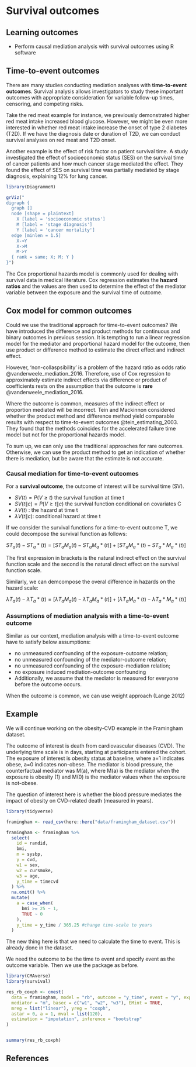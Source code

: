 # Survival outcomes

<!-- Jie (30 min) -->

::: callout-note
## Learning outcomes

-   Perform causal mediation analysis with survival outcomes using R
    software
:::

## Time-to-event outcomes

There are many studies conducting mediation analyses with
**time-to-event outcomes**. Survival analysis allows investigators to
study these important outcomes with appropriate consideration for
variable follow-up times, censoring, and competing risks.

Take the red meat example for instance, we previously demonstrated
higher red meat intake increased blood glucose. However, we might be
even more interested in whether red meat intake increase the onset of
type 2 diabetes (T2D). If we have the diagnosis date or duration of T2D,
we can conduct survival analyses on red meat and T2D onset.

Another example is the effect of risk factor on patient survival time. A
study investigated the effect of socioeconomic status (SES) on the
survival time of cancer patients and how much cancer stage mediated the
effect. They found the effect of SES on survival time was partially
mediated by stage diagnosis, explaining 12% for lung cancer.

```r

library(DiagrammeR)

grViz("
digraph {
  graph []
  node [shape = plaintext]
    X [label = 'socioeconomic status']
    M [label = 'stage diagnosis']
    Y [label = 'cancer mortality']
  edge [minlen = 1.5]
    X->Y
    X->M
    M->Y
  { rank = same; X; M; Y }
}")
```

The Cox proportional hazards model is commonly used for dealing with
survival data in medical literature. Cox regression estimates the
**hazard ratios** and the values are then used to determine the effect
of the mediator variable between the exposure and the survival time of
outcome.

## Cox model for common outcomes

Could we use the traditional approach for time-to-event outcomes? We
have introduced the difference and product methods for continuous and
binary outcomes in previous session. It is tempting to run a linear
regression model for the mediator and proportional hazard model for the
outcome, then use product or difference method to estimate the direct
effect and indirect effect.

However, 'non-collaspsibility' is a problem of the hazard ratio as odds
ratio @vanderweele_mediation_2016. Therefore, use of Cox regression to
approximately estimate indirect effects via difference or product of
coefficients rests on the assumption that the outcome is **rare**
@vanderweele_mediation_2016.

Where the outcome is common, measures of the indirect effect or
proportion mediated will be incorrect. Tein and Mackinnon considered
whether the product method and difference method yield comparable
results with respect to time-to-event outcomes @tein_estimating_2003.
They found that the methods coincides for the accelerated failure time
model but not for the proportional hazards model.

To sum up, we can only use the traditional approaches for rare outcomes.
Otherwise, we can use the product method to get an indication of whether
there is mediation, but be aware that the estimate is not accurate.

### Causal mediation for time-to-event outcomes

For a **survival outcome**, the outcome of interest will be survival
time (SV).

-   $SV (t) = P(V ≥ t)$ the survival function at time t
-   $SV (t\|c)=P(V ≥ t\|c)$ the survival function conditional on
    covariates C
-   $λV (t)$ : the hazard at time t
-   $λV (t\|c)$: conditional hazard at time t

If we consider the survival functions for a time-to-event outcome T, we
could decompose the survival function as follows:

$ST_a(t) - ST_a*(t) = [ST_aM_a(t)-ST_aM_a*(t)] + [ST_aM_a*(t)-ST_a*M_a*(t)]$

The first expression in brackets is the natural indirect effect on the
survival function scale and the second is the natural direct effect on
the survival function scale.

Similarly, we can demcompose the overal difference in hazards on the
hazard scale:

$λT_a(t) - λT_a*(t) = [λT_aM_a(t)-λT_aM_a*(t)] + [λT_aM_a*(t)-λT_a*M_a*(t)]$

### Assumptions of mediation analysis with a time-to-event outcome

Similar as our context, mediation analysis with a time-to-event outcome
have to satisfy below assumptions:

-   no unmeasured confounding of the exposure-outcome relation;
-   no unmeasured confounding of the mediator-outcome relation;
-   no unmeasured confounding of the exposure-mediation relation;
-   no exposure induced mediation-outcome confounding
-   Additionally, we assume that the mediator is measured for everyone
    before the outcome occurs.

When the outcome is common, we can use weight approach (Lange 2012)

## Example

We will continue working on the obesity-CVD example in the Framingham
dataset.

The outcome of interest is death from cardiovascular diseases (CVD). The
underlying time scale is in days, starting at participants entered the
cohort. The exposure of interest is obesity status at baseline, where
a=1 indicates obese, a=0 indicates non-obese. The mediator is blood
pressure, the counterfactual mediator was M(a), where M(a) is the
mediator when the exposure is obesity (1) and M(0) is the mediator
values when the exposure is not-obese.

The question of interest here is whether the blood pressure mediates the
impact of obesity on CVD-related death (measured in years).

```r
library(tidyverse)

framingham <- read_csv(here::here("data/framingham_dataset.csv"))

framingham <- framingham %>%
  select(
    id = randid,
    bmi,
    m = sysbp,
    y = cvd,
    w1 = sex,
    w2 = cursmoke,
    w3 = age,
    y_time = timecvd
  ) %>%
  na.omit() %>%
  mutate(
    a = case_when(
      bmi >= 25 ~ 1,
      TRUE ~ 0
    ),
    y_time = y_time / 365.25 #change time-scale to years
  )
```

The new thing here is that we need to calculate the time to event. This
is already done in the dataset.

We need the outcome to be the time to event and specify event as the
outcome variable. Then we use the package as before.

```r
library(CMAverse)
library(survival)

res_rb_coxph <- cmest(
  data = framingham, model = "rb", outcome = "y_time", event = "y", exposure = "a",
  mediator = "m", basec = c("w1", "w2", "w3"), EMint = TRUE,
  mreg = list("linear"), yreg = "coxph",
  astar = 0, a = 1, mval = list(120),
  estimation = "imputation", inference = "bootstrap"
)


summary(res_rb_coxph)
```

## References
